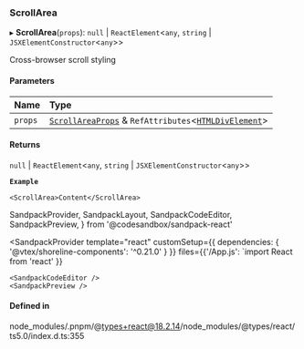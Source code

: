 ### ScrollArea

▸ **ScrollArea**(`props`): `null` \| `ReactElement`\<`any`, `string` \| `JSXElementConstructor`\<`any`\>\>

Cross-browser scroll styling

#### Parameters

| Name    | Type                                                                                                                             |
| :------ | :------------------------------------------------------------------------------------------------------------------------------- |
| `props` | [`ScrollAreaProps`](props.md) & `RefAttributes`\<[`HTMLDivElement`](https://developer.mozilla.org/docs/Web/API/HTMLDivElement)\> |

#### Returns

`null` \| `ReactElement`\<`any`, `string` \| `JSXElementConstructor`\<`any`\>\>

**`Example`**

```tsx copy showLineNumbers filename="example.tsx
<ScrollArea>Content</ScrollArea>
```

SandpackProvider,
SandpackLayout,
SandpackCodeEditor,
SandpackPreview,
} from '@codesandbox/sandpack-react'

<SandpackProvider
template="react"
customSetup={{ dependencies: { '@vtex/shoreline-components': '^0.21.0' } }}
files={{'/App.js': `import React from 'react'
  }}

>   <SandpackLayout>

    <SandpackCodeEditor />
    <SandpackPreview />

  </SandpackLayout>
</SandpackProvider>

#### Defined in

node_modules/.pnpm/@types+react@18.2.14/node_modules/@types/react/ts5.0/index.d.ts:355
